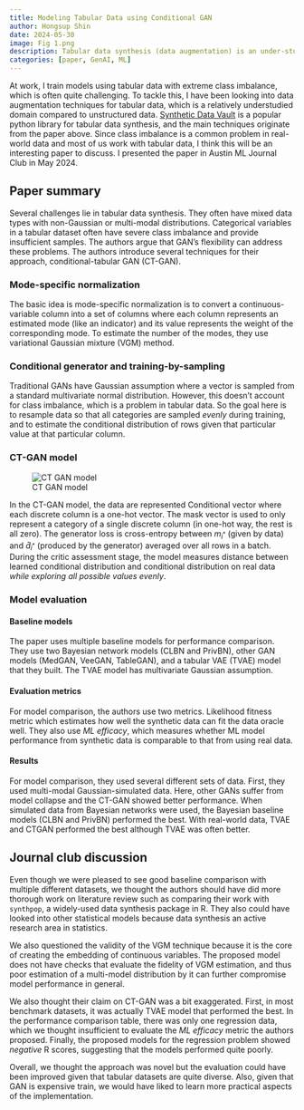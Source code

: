 ```yaml
---
title: Modeling Tabular Data using Conditional GAN
author: Hongsup Shin
date: 2024-05-30
image: Fig 1.png
description: Tabular data synthesis (data augmentation) is an under-studied area compared to unstructured data. This paper uses GAN to model unique properties of tabular data such as mixed data types and class imbalance. This technique has many potentials for model improvement and privacy. The technique is currently available under the [*Synthetic Data Vault*](https://sdv.dev/) library in Python.
categories: [paper, GenAI, ML]
---
```


At work, I train models using tabular data with extreme class imbalance, which is often quite challenging. To tackle this, I have been looking into data augmentation techniques for tabular data, which is a relatively understudied domain compared to unstructured data. [Synthetic Data Vault](https://docs.sdv.dev/sdv) is a popular python library for tabular data synthesis, and the main techniques originate from the paper above. Since class imbalance is a common problem in real-world data and most of us work with tabular data, I think this will be an interesting paper to discuss. I presented the paper in Austin ML Journal Club in May 2024.

## Paper summary

Several challenges lie in tabular data synthesis. They often have mixed data types with non-Gaussian or multi-modal distributions. Categorical variables in a tabular dataset often have severe class imbalance and provide insufficient samples. The authors argue that GAN's flexibility can address these problems. The authors introduce several techniques for their approach, conditional-tabular GAN (CT-GAN).

### Mode-specific normalization
The basic idea is mode-specific normalization is to convert a continuous-variable column into a set of columns where each column represents an estimated mode (like an indicator) and its value represents the weight of the corresponding mode. To estimate the number of the modes, they use variational Gaussian mixture (VGM) method.

### Conditional generator and training-by-sampling

Traditional GANs have Gaussian assumption where a vector is sampled from a standard multivariate normal distribution. However, this doesn't account for class imbalance, which is a problem in tabular data. So the goal here is to resample data so that all categories are sampled *evenly* during training, and to estimate the conditional distribution of rows given that particular value at that particular column.

### CT-GAN model

![CT GAN model](Fig 2.png)

In the CT-GAN model, the data are represented Conditional vector where each discrete column is a one-hot vector. The mask vector is used to only represent a category of a single discrete column (in one-hot way, the rest is all zero). The generator loss is cross-entropy between $m_{i^*}$ (given by data) and $\hat{d}_{i^*}$ (produced by the generator) averaged over all rows in a batch. During the critic assessment stage, the model measures distance between learned conditional distribution and conditional distribution on real data *while exploring all possible values evenly*.

### Model evaluation

#### Baseline models

The paper uses multiple baseline models for performance comparison. They use two Bayesian network models (CLBN and PrivBN), other GAN models (MedGAN, VeeGAN, TableGAN), and a tabular VAE (TVAE) model that they built. The TVAE model has multivariate Gaussian assumption.

#### Evaluation metrics

For model comparison, the authors use two metrics. Likelihood fitness metric which estimates how well the synthetic data can fit the data oracle well. They also use *ML efficacy*, which measures whether ML model performance from synthetic data is comparable to that from using real data.

#### Results

For model comparison, they used several different sets of data. First, they used multi-modal Gaussian-simulated data. Here, other GANs suffer from model collapse and the CT-GAN showed better performance. When simulated data from Bayesian networks were used, the Bayesian baseline models (CLBN and PrivBN) performed the best. With real-world data, TVAE and CTGAN performed the best although TVAE was often better.

## Journal club discussion

Even though we were pleased to see good baseline comparison with multiple different datasets, we thought the authors should have did more thorough work on literature review such as comparing their work with `synthpop`, a widely-used data synthesis package in R. They also could have looked into other statistical models because data synthesis an active research area in statistics.

We also questioned the validity of the VGM technique because it is the core of creating the embedding of continuous variables. The proposed model does not have checks that evaluate the fidelity of VGM estimation, and thus poor estimation of a multi-model distribution by it can further compromise model performance in general.

We also thought their claim on CT-GAN was a bit exaggerated. First, in most benchmark datasets, it was actually TVAE model that performed the best. In the performance comparison table, there was only one regression data, which we thought insufficient to evaluate the *ML efficacy* metric the authors proposed. Finally, the proposed models for the regression problem showed *negative* R scores, suggesting that the models performed quite poorly.

Overall, we thought the approach was novel but the evaluation could have been improved given that tabular datasets are quite diverse. Also, given that GAN is expensive train, we would have liked to learn more practical aspects of the implementation.